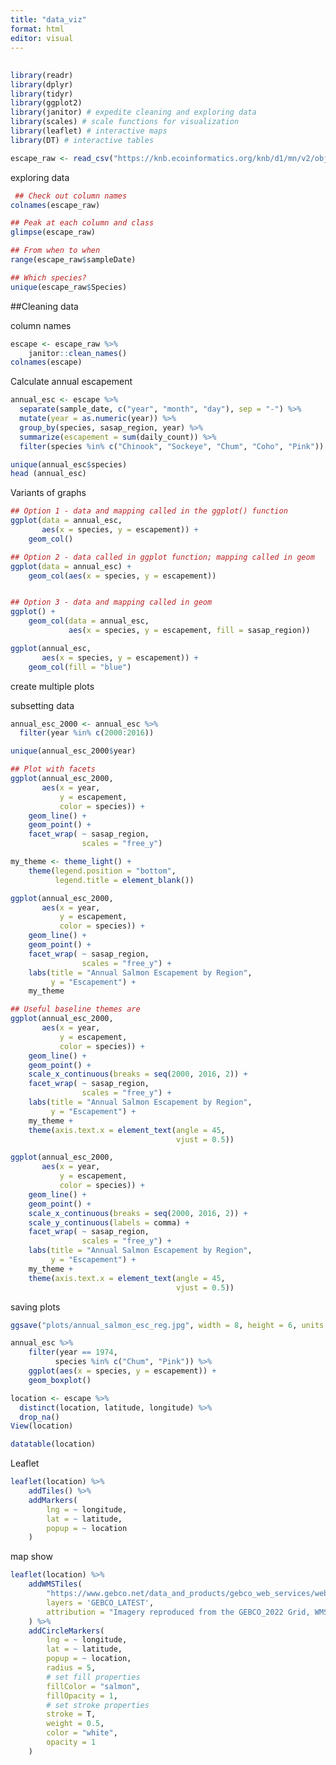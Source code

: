 ```yaml
---
title: "data_viz"
format: html
editor: visual
---
```


## 

```r
library(readr)
library(dplyr)
library(tidyr)
library(ggplot2)
library(janitor) # expedite cleaning and exploring data
library(scales) # scale functions for visualization
library(leaflet) # interactive maps
library(DT) # interactive tables
```

```r
escape_raw <- read_csv("https://knb.ecoinformatics.org/knb/d1/mn/v2/object/urn%3Auuid%3Af119a05b-bbe7-4aea-93c6-85434dcb1c5e")
```

exploring data

```r
 ## Check out column names
colnames(escape_raw)

## Peak at each column and class
glimpse(escape_raw)

## From when to when
range(escape_raw$sampleDate)

## Which species?
unique(escape_raw$Species)
```

##Cleaning data

column names

```r
escape <- escape_raw %>% 
    janitor::clean_names()
colnames(escape)
```

Calculate annual escapement

```r
annual_esc <- escape %>% 
  separate(sample_date, c("year", "month", "day"), sep = "-") %>% 
  mutate(year = as.numeric(year)) %>% 
  group_by(species, sasap_region, year) %>% 
  summarize(escapement = sum(daily_count)) %>% 
  filter(species %in% c("Chinook", "Sockeye", "Chum", "Coho", "Pink"))

unique(annual_esc$species)
head (annual_esc)
```

Variants of graphs

```r
## Option 1 - data and mapping called in the ggplot() function
ggplot(data = annual_esc,
       aes(x = species, y = escapement)) +
    geom_col()

## Option 2 - data called in ggplot function; mapping called in geom
ggplot(data = annual_esc) +
    geom_col(aes(x = species, y = escapement))


## Option 3 - data and mapping called in geom
ggplot() +
    geom_col(data = annual_esc,
             aes(x = species, y = escapement, fill = sasap_region))

ggplot(annual_esc,
       aes(x = species, y = escapement)) +
    geom_col(fill = "blue")
```

create multiple plots

subsetting data

```r
annual_esc_2000 <- annual_esc %>% 
  filter(year %in% c(2000:2016))

unique(annual_esc_2000$year)


```

```r
## Plot with facets
ggplot(annual_esc_2000,
       aes(x = year,
           y = escapement,
           color = species)) +
    geom_line() +
    geom_point() +
    facet_wrap( ~ sasap_region,
                scales = "free_y")
```

```r
my_theme <- theme_light() +
    theme(legend.position = "bottom",
          legend.title = element_blank())
```

```r
ggplot(annual_esc_2000,
       aes(x = year,
           y = escapement,
           color = species)) +
    geom_line() +
    geom_point() +
    facet_wrap( ~ sasap_region,
                scales = "free_y") +
    labs(title = "Annual Salmon Escapement by Region",
         y = "Escapement") +
    my_theme
```

```r
## Useful baseline themes are
ggplot(annual_esc_2000,
       aes(x = year,
           y = escapement,
           color = species)) +
    geom_line() +
    geom_point() +
    scale_x_continuous(breaks = seq(2000, 2016, 2)) +
    facet_wrap( ~ sasap_region,
                scales = "free_y") +
    labs(title = "Annual Salmon Escapement by Region",
         y = "Escapement") +
    my_theme +
    theme(axis.text.x = element_text(angle = 45,
                                     vjust = 0.5))
```

```r
ggplot(annual_esc_2000,
       aes(x = year,
           y = escapement,
           color = species)) +
    geom_line() +
    geom_point() +
    scale_x_continuous(breaks = seq(2000, 2016, 2)) +
    scale_y_continuous(labels = comma) +
    facet_wrap( ~ sasap_region,
                scales = "free_y") +
    labs(title = "Annual Salmon Escapement by Region",
         y = "Escapement") +
    my_theme +
    theme(axis.text.x = element_text(angle = 45,
                                     vjust = 0.5))
```

saving plots

```r
ggsave("plots/annual_salmon_esc_reg.jpg", width = 8, height = 6, units = "in")
```

```r
annual_esc %>%
    filter(year == 1974,
          species %in% c("Chum", "Pink")) %>%
    ggplot(aes(x = species, y = escapement)) +
    geom_boxplot()
```

```r
location <- escape %>% 
  distinct(location, latitude, longitude) %>%
  drop_na()
View(location)

datatable(location)
```

Leaflet

```r
leaflet(location) %>%
    addTiles() %>%
    addMarkers(
        lng = ~ longitude,
        lat = ~ latitude,
        popup = ~ location
    )
```

map show

```r
leaflet(location) %>%
    addWMSTiles(
        "https://www.gebco.net/data_and_products/gebco_web_services/web_map_service/mapserv?request=getmap&service=wms&BBOX=-90,-180,90,360&crs=EPSG:4326&format=image/jpeg&layers=gebco_latest&width=1200&height=600&version=1.3.0",
        layers = 'GEBCO_LATEST',
        attribution = "Imagery reproduced from the GEBCO_2022 Grid, WMS 1.3.0 GetMap, www.gebco.net"
    ) %>%
    addCircleMarkers(
        lng = ~ longitude,
        lat = ~ latitude,
        popup = ~ location,
        radius = 5,
        # set fill properties
        fillColor = "salmon",
        fillOpacity = 1,
        # set stroke properties
        stroke = T,
        weight = 0.5,
        color = "white",
        opacity = 1
    )
```
